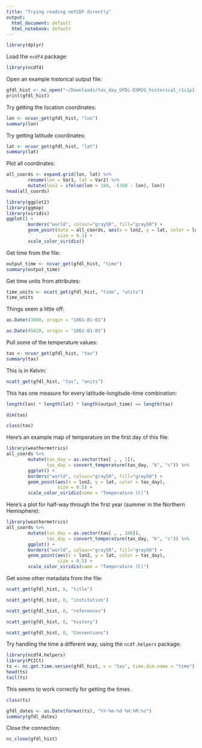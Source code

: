```yaml
---
title: "Trying reading netCDF directly"
output:
  html_document: default
  html_notebook: default
---
```


```r
library(dplyr)
```

Load the `ncdf4` package: 

```r
library(ncdf4)
```

Open an example historical output file:

```r
gfdl_hist <- nc_open("~/Downloads/tas_day_GFDL-ESM2G_historical_r1i1p1_19810101-19851231.nc")
print(gfdl_hist)
```

Try getting the location coordinates: 

```r
lon <- ncvar_get(gfdl_hist, "lon")
summary(lon)
```

Try getting latitude coordinates: 

```r
lat <- ncvar_get(gfdl_hist, "lat")
summary(lat)
```

Plot all coordinates:

```r
all_coords <- expand.grid(lon, lat) %>%
        rename(lon = Var1, lat = Var2) %>%
        mutate(lon2 = ifelse(lon > 180, -(360 - lon), lon))
head(all_coords)
```

```r
library(ggplot2)
library(ggmap)
library(viridis)
ggplot() + 
        borders("world", colour="gray50", fill="gray50") + 
        geom_point(data = all_coords, aes(x = lon2, y = lat, color = lon),
                   size = 0.1) + 
        scale_color_viridis()
```

Get time from the file: 

```r
output_time <- ncvar_get(gfdl_hist, "time")
summary(output_time)
```

Get time units from attributes: 

```r
time_units <- ncatt_get(gfdl_hist, "time", "units")
time_units
```

Things seem a little off:

```r
as.Date(43800, origin = "1861-01-01")
```

```r
as.Date(45620, origin = "1861-01-01")
```

Pull some of the temperature values: 

```r
tas <- ncvar_get(gfdl_hist, "tas")
summary(tas)
```

This is in Kelvin: 

```r
ncatt_get(gfdl_hist, "tas", "units")
```

This has one measure for every latitude-longitude-time combination: 

```r
length(lon) * length(lat) * length(output_time) == length(tas)
```

```r
dim(tas)
```

```r
class(tas)
```

Here's an example map of temperature on the first day of this file:

```r
library(weathermetrics)
all_coords %>% 
        mutate(tas_day = as.vector(tas[ , , 1]),
               tas_day = convert_temperature(tas_day, "k", "c")) %>%
        ggplot() + 
        borders("world", colour="gray50", fill="gray50") + 
        geom_point(aes(x = lon2, y = lat, color = tas_day),
                   size = 0.5) + 
        scale_color_viridis(name = "Temperature (C)")
```

Here's a plot for half-way through the first year (summer in the Northern Hemisphere):

```r
library(weathermetrics)
all_coords %>% 
        mutate(tas_day = as.vector(tas[ , , 180]),
               tas_day = convert_temperature(tas_day, "k", "c")) %>%
        ggplot() + 
        borders("world", colour="gray50", fill="gray50") + 
        geom_point(aes(x = lon2, y = lat, color = tas_day),
                   size = 0.5) + 
        scale_color_viridis(name = "Temperature (C)")
```

Get some other metadata from the file:

```r
ncatt_get(gfdl_hist, 0, "title")
```

```r
ncatt_get(gfdl_hist, 0, "institution")
```

```r
ncatt_get(gfdl_hist, 0, "references")
```

```r
ncatt_get(gfdl_hist, 0, "history")
```

```r
ncatt_get(gfdl_hist, 0, "Conventions")
```

Try handling the time a different way, using the `ncdf.helpers` package: 

```r
library(ncdf4.helpers)
library(PCICt)
ts <- nc.get.time.series(gfdl_hist, v = "tas", time.dim.name = "time")
head(ts)
tail(ts)
```

This seems to work correctly for getting the times.

```r
class(ts)
```

```r
gfdl_dates <- as.Date(format(ts), "%Y-%m-%d %H:%M:%s")
summary(gfdl_dates)
```


Close the connection:

```r
nc_close(gfdl_hist)
```

